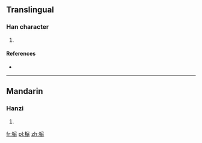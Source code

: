 ==Translingual==

===Han character===
{{Han char|rn=75|rad=木|as=10|sn=14|four=43941|canj=DING}}

# {{defn|Han|sort=木10}}

====References====
* {{Han ref|kx=0544.230|dkj=15279|dj=0932.070|hdz=21268.020|uh=69B3|ud=27059|bh=E257|bd=57943}}

----

==Mandarin==

===Hanzi===
{{cmn-hanzi|pin=[[tíng]] ([[ting2]])|wg=t'ing<sup>2</sup>}}

# {{defn|lang=cmn|sort=木10}}

[[fr:榳]]
[[pl:榳]]
[[zh:榳]]